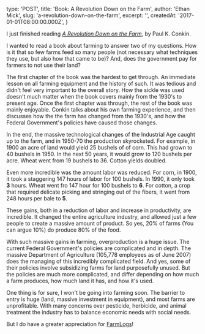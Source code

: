 
  type: 'POST',
  title: 'Book: A Revolution Down on the Farm',
  author: 'Ethan Mick',
  slug: 'a-revolution-down-on-the-farm',
  excerpt: '',
  createdAt: '2017-01-01T08:00:00.000Z',
}


I just finished reading [_A Revolution Down on the
Farm_](http://amzn.to/1gWdOrt), by Paul K. Conkin.

I wanted to read a book about farming to answer two of my questions. How
is it that so few farms feed so many people (not necessary what
techniques they use, but also how that came to be)? And, does the
government pay for farmers to not use their land?

The first chapter of the book was the hardest to get through. An
immediate lesson on all farming equipment and the history of such. It
was tedious and didn't feel very important to the overall story. How
the sickle was used doesn't much matter when the book covers mainly
from the 1930's to present age. Once the first chapter was through, the
rest of the book was mainly enjoyable. Conkin talks about his own
farming experience, and then discusses how the the farm has changed from
the 1930's, and how the Federal Government's policies have caused
those changes.

In the end, the massive technological changes of the Industrial Age
caught up to the farm, and in 1950-70 the production skyrocketed. For
example, in 1900 an acre of land would yield 25 bushels of of corn. This
had grown to 40 bushels in 1950. In the next 50 years, it would grow to
120 bushels per acre. Wheat went from 19 bushels to 36. Cotton yields
doubled.

Even more incredible was the amount labor was reduced. For corn, in
1900, it took a staggering 147 hours of labor for 100 bushels. In 1990,
it only took **3** hours. Wheat went fro 147 hour for 100 bushels to
**6**. For cotton, a crop that required delicate picking and
stringing out of the fibers, it went from 248 hours per bale to
**5**.

These gains, both in a reduction of labor and increase in productivity,
are incredible. It changed the entire agriculture industry, and allowed
just a few people to create a massive amount of product. So yes, 20% of
farms (You can argue 10%) do produce 80% of the food.

With such massive gains in farming, overproduction is a huge issue. The
current Federal Government's policies are complicated and in depth. The
massive Department of Agriculture (105,778 employees as of June 2007)
does the managing of this incredibly complicated field. And yes, some of
their policies involve subsidizing farms for land purposefully unused.
But the policies are much more complicated, and differ depending on how
much a farm produces, how much land it has, and how it's used.

One thing is for sure, I won't be going into farming soon. The barrier
to entry is huge (land, massive investment in equipment), and most farms
are unprofitable. With many concerns over pesticide, herbicide, and
animal treatment the industry has to balance economic needs with social
needs.

But I do have a greater appreciation for
[FarmLogs](https://farmlogs.com/)!

